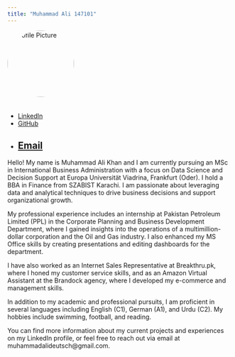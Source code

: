 ```yaml
---
title: "Muhammad Ali 147101"
---
```

<div style="text-align: left;">
  <img src="Me.png" alt="Profile Picture" style="width: 150px; border-radius: 50%; margin-bottom: 20px;">
</div>

- <a href="https://www.linkedin.com/in/muhammad-ali-khan-93808a215/" target="_blank">LinkedIn</a>
- <a href="https://github.com/Muhammad-Ali-K" target="_blank">GitHub</a>
- <a href="mailto:muhammadalideutsch@gmail.com">Email</a>
---

Hello! My name is Muhammad Ali Khan and I am currently pursuing an MSc in International Business Administration with a focus on Data Science and Decision Support at Europa Universität Viadrina, Frankfurt (Oder). I hold a BBA in Finance from SZABIST Karachi. I am passionate about leveraging data and analytical techniques to drive business decisions and support organizational growth.

My professional experience includes an internship at Pakistan Petroleum Limited (PPL) in the Corporate Planning and Business Development Department, where I gained insights into the operations of a multimillion-dollar corporation and the Oil and Gas industry. I also enhanced my MS Office skills by creating presentations and editing dashboards for the department.

I have also worked as an Internet Sales Representative at Breakthru.pk, where I honed my customer service skills, and as an Amazon Virtual Assistant at the Brandock agency, where I developed my e-commerce and management skills.

In addition to my academic and professional pursuits, I am proficient in several languages including English (C1), German (A1), and Urdu (C2). My hobbies include swimming, football, and reading.

You can find more information about my current projects and experiences on my LinkedIn profile, or feel free to reach out via email at muhammadalideutsch\@gmail.com.

```{}
```
